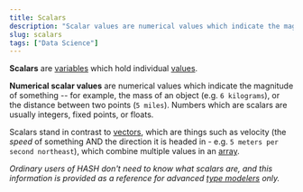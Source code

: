 ```yaml
---
title: Scalars
description: "Scalar values are numerical values which indicate the magnitude of something - for example the mass of an object or distance between two points."
slug: scalars
tags: ["Data Science"]
---
```


**Scalars** are [variables](/glossary/variables) which hold individual [values](/glossary/values).

**Numerical scalar values** are numerical values which indicate the magnitude of something -- for example, the mass of an object (e.g. `6 kilograms`), or the distance between two points (`5 miles`). Numbers which are scalars are usually integers, fixed points, or floats.

Scalars stand in contrast to [vectors](/glossary/vectors), which are things such as velocity (the _speed_ of something AND the direction it is headed in - e.g. `5 meters per second northeast`), which combine multiple values in an [array](/glossary/arrays).

_Ordinary users of HASH don't need to know what scalars are, and this information is provided as a reference for advanced [type modelers](/guide/types) only._
